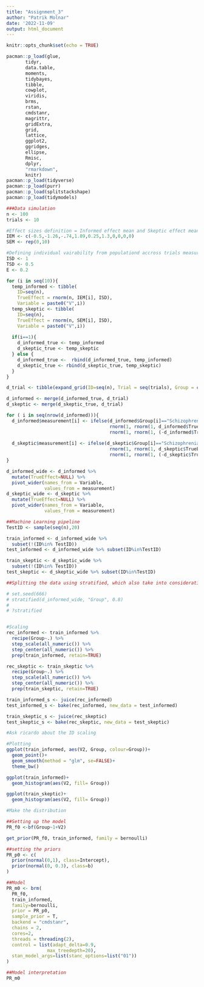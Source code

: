 ```yaml
---
title: "Assignment_3"
author: "Patrik Molnar"
date: '2022-11-09'
output: html_document
---
```


```r
knitr::opts_chunk$set(echo = TRUE)
```


```r
pacman::p_load(glue,
       tidyr,
       data.table,
       moments,
       tidybayes,
       tibble,
       cowplot,
       viridis,
       brms,
       rstan,
       cmdstanr,
       magrittr,
       gridExtra,
       grid,
       lattice,
       ggplot2,
       ggridges,
       ellipse,
       Rmisc, 
       dplyr, 
       "rmarkdown", 
       knitr)
pacman::p_load(tidyverse)
pacman::p_load(purr)
pacman::p_load(splitstackshape)
pacman::p_load(tidymodels)
```

```r
###Data simulation 
n <- 100
trials <- 10

#Effect sizes definition = Informed effect mean and Skeptic effect mean
IEM <- c(-0.5,-1.26,-.74,1.89,0.25,1.3,0,0,0,0)
SEM <- rep(0,10)

#Defining individual vairability from populationd accross trials measurement error
ISD <- 1
TSD <- 0.5
E <- 0.2

```

```r
for (i in seq(10)){
  temp_informed <- tibble(
    ID=seq(n),
    TrueEffect = rnorm(n, IEM[i], ISD),
    Variable = paste0("V",i))
  temp_skeptic <- tibble(
    ID=seq(n),
    TrueEffect = rnorm(n, SEM[i], ISD),
    Variable = paste0("V",i))
  
  if(i==1){
    d_informed_true <- temp_informed
    d_skeptic_true <- temp_skeptic
  } else {
    d_informed_true <-  rbind(d_informed_true, temp_informed)
    d_skeptic_true <- rbind(d_skeptic_true, temp_skeptic)
  }
}
```

```r
d_trial <- tibble(expand_grid(ID=seq(n), Trial = seq(trials), Group = c("Schizophrenia", "Control")))

d_informed <- merge(d_informed_true, d_trial)
d_skeptic <- merge(d_skeptic_true, d_trial)

for ( i in seq(nrow(d_informed))){
  d_informed$measurement[i] <- ifelse(d_informed$Group[i]=="Schizophrenia",
                                      rnorm(1, rnorm(1, d_informed$TrueEffect[i]/2, TSD), E),
                                      rnorm(1, rnorm(1, (-d_informed$TrueEffect[i])/2, TSD), E))
  
  d_skeptic$measurement[i] <- ifelse(d_skeptic$Group[i]=="Schizophrenia",
                                      rnorm(1, rnorm(1, d_skeptic$TrueEffect[i]/2, TSD), E),
                                      rnorm(1, rnorm(1, (-d_skeptic$TrueEffect[i])/2, TSD), E))
}
```

```r
d_informed_wide <- d_informed %>% 
  mutate(TrueEffect=NULL) %>% 
  pivot_wider(names_from = Variable,
              values_from = measurement)
d_skeptic_wide <- d_skeptic %>% 
  mutate(TrueEffect=NULL) %>% 
  pivot_wider(names_from = Variable,
              values_from = measurement)
```

```r
##Machine Learning pipeline
TestID <- sample(seq(n),20)

train_informed <- d_informed_wide %>%
  subset(!(ID%in% TestID))
test_informed <- d_informed_wide %>% subset(ID%in%TestID)

train_skeptic <- d_skeptic_wide %>%
  subset(!(ID%in% TestID))
test_skeptic <- d_skeptic_wide %>% subset(ID%in%TestID)

##Splitting the data using stratified, which also take into consideration stratification of the f.e. gender

# set.seed(666)
# stratified(d_informed_wide, "Group", 0.8)
# 
# ?stratified


#Scaling
rec_informed <- train_informed %>% 
  recipe(Group~.) %>% 
  step_scale(all_numeric()) %>% 
  step_center(all_numeric()) %>% 
  prep(train_informed, retain=TRUE)

rec_skeptic <- train_skeptic %>% 
  recipe(Group~.) %>% 
  step_scale(all_numeric()) %>% 
  step_center(all_numeric()) %>% 
  prep(train_skeptic, retain=TRUE)

train_informed_s <- juice(rec_informed)
test_informed_s <- bake(rec_informed, new_data = test_informed)

train_skeptic_s <- juice(rec_skeptic)
test_skeptic_s <- bake(rec_skeptic, new_data = test_skeptic)

#Ask ricardo about the ID scaling
```

```r
#Plotting
ggplot(train_informed, aes(V2, Group, colour=Group))+
  geom_point()+
  geom_smooth(method = "glm", se=FALSE)+
  theme_bw()

ggplot(train_informed)+
  geom_histogram(aes(V2, fill= Group))

ggplot(train_skeptic)+
  geom_histogram(aes(V2, fill= Group))

#Make the distribution 
```
```r
##Setting up the model
PR_f0 <-bf(Group~1+V2)

get_prior(PR_f0, train_informed, family = bernoulli)
```
```r
##setting the priors
PR_p0 <- c(
  prior(normal(0,1), class=Intercept),
  prior(normal(0, 0.3), class=b)
)
```

```r
##Model
PR_m0 <- brm(
  PR_f0,
  train_informed,
  family=bernoulli,
  prior = PR_p0,
  sample_prior = T,
  backend = "cmdstanr",
  chains = 2,
  cores=2,
  threads = threading(2),
  control = list(adapt_delta=0.9,
               max_treedepth=20),
  stan_model_args=list(stanc_options=list("01"))
)
```
```r
##Model interpretation
PR_m0

```

